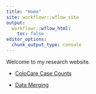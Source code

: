 ```yaml
---
title: "Home"
site: workflowr::wflow_site
output:
  workflowr::wflow_html:
    toc: false
editor_options:
  chunk_output_type: console
---
```


Welcome to my research website.


* [ColoCare Case Counts](ColoCare-Case-counts.html)

* [Data Merging](Data-Merging.html)
